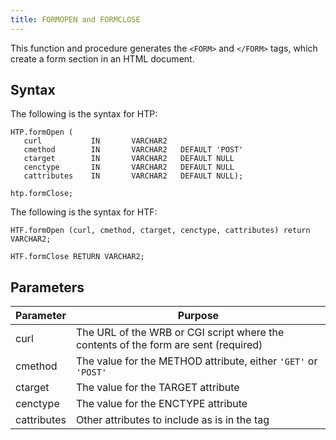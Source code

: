 ```yaml
---
title: FORMOPEN and FORMCLOSE
---
```


This function and procedure generates the `<FORM>` and `</FORM>` tags, which create a form section in an HTML document.

## Syntax

The following is the syntax for HTP:

```
HTP.formOpen (
   curl           IN       VARCHAR2
   cmethod        IN       VARCHAR2   DEFAULT 'POST'
   ctarget        IN       VARCHAR2   DEFAULT NULL
   cenctype       IN       VARCHAR2   DEFAULT NULL
   cattributes    IN       VARCHAR2   DEFAULT NULL);

htp.formClose;
```

The following is the syntax for HTF:

```
HTF.formOpen (curl, cmethod, ctarget, cenctype, cattributes) return VARCHAR2;

HTF.formClose RETURN VARCHAR2;
```

## Parameters

| Parameter | Purpose  |
| --------- | -------- |
| curl | The URL of the WRB or CGI script where the contents of the form are sent (required) |
| cmethod | The value for the METHOD attribute, either `'GET'` or `'POST'` |
| ctarget | The value for the TARGET attribute |
| cenctype | The value for the ENCTYPE attribute |
| cattributes | Other attributes to include as is in the tag |
